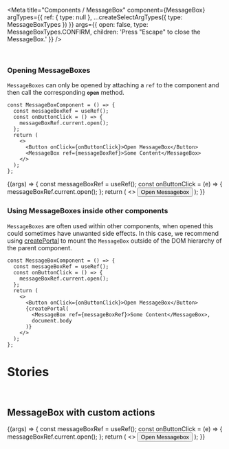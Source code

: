 
<Meta
  title="Components / MessageBox"
  component={MessageBox}
  argTypes={{ ref: { type: null }, ...createSelectArgTypes({ type: MessageBoxTypes }) }}
  args={{
    open: false,
    type: MessageBoxTypes.CONFIRM,
    children: 'Press "Escape" to close the MessageBox.'
  }}
/>

<DocsHeader />

<br />

### Opening MessageBoxes

`MessageBoxes` can only be opened by attaching a `ref` to the component and then call the corresponding **`open`** method.

```JSX
const MessageBoxComponent = () => {
  const messageBoxRef = useRef();
  const onButtonClick = () => {
    messageBoxRef.current.open();
  };
  return (
    <>
      <Button onClick={onButtonClick}>Open MessageBox</Button>
      <MessageBox ref={messageBoxRef}>Some Content</MessageBox>
    </>
  );
};
```

<Canvas>
  <Story name="Default">
    {(args) => {
      const messageBoxRef = useRef();
      const onButtonClick = (e) => {
        messageBoxRef.current.open();
      };
      return (
        <>
          <Button onClick={onButtonClick}>Open Messagebox</Button>
          <MessageBox {...args} ref={messageBoxRef} />
        </>
      );
    }}
  </Story>
</Canvas>

<ArgsTable story="." />

### Using MessageBoxes inside other components

`MessageBoxes` are often used within other components, when opened this could sometimes have unwanted side effects.
In this case, we recommend using [createPortal](https://reactjs.org/docs/portals.html) to mount the `MessageBox` outside of the DOM hierarchy of the parent component.

```JSX
const MessageBoxComponent = () => {
  const messageBoxRef = useRef();
  const onButtonClick = () => {
    messageBoxRef.current.open();
  };
  return (
    <>
      <Button onClick={onButtonClick}>Open MessageBox</Button>
      {createPortal(
        <MessageBox ref={messageBoxRef}>Some Content</MessageBox>,
        document.body
      )}
    </>
  );
};
```

# Stories

<br />

## MessageBox with custom actions

<Canvas>
  <Story name="With Custom Action">
    {(args) => {
      const messageBoxRef = useRef();
      const onButtonClick = (e) => {
        messageBoxRef.current.open();
      };
      return (
        <>
          <Button onClick={onButtonClick}>Open Messagebox</Button>
          <MessageBox
            {...args}
            ref={messageBoxRef}
            actions={[MessageBoxActions.OK, 'A custom action', MessageBoxActions.CANCEL]}
          />
        </>
      );
    }}
  </Story>
</Canvas>
